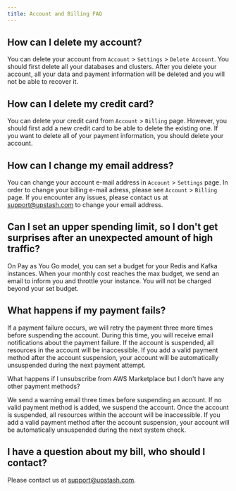 ```yaml
---
title: Account and Billing FAQ
---
```




## How can I delete my account?
You can delete your account from `Account` > `Settings` > `Delete Account`. You should first delete all your databases and clusters. After you delete your account, all your data and payment information will be deleted and you will not be able to recover it.

## How can I delete my credit card?
You can delete your credit card from `Account` > `Billing` page. However, you should first add a new credit card to be able to delete the existing one. If you want to delete all of your payment information, you should delete your account.

## How can I change my email address?
You can change your account e-mail address in `Account` > `Settings` page. In order to change your billing e-mail adress, please see `Account` > `Billing` page. If you encounter any issues, please contact us at [support@upstash.com](mailto:support@upstash.com) to change your email address.

## Can I set an upper spending limit, so I don't get surprises after an unexpected amount of high traffic?
On Pay as You Go model, you can set a budget for your Redis and Kafka instances. When your monthly cost reaches the max budget, we send an email to inform you and throttle your instance. You will not be charged beyond your set budget.

## What happens if my payment fails?

If a payment failure occurs, we will retry the payment three more times before suspending the account. During this time, you will receive email notifications about the payment failure. If the account is suspended, all resources in the account will be inaccessible. If you add a valid payment method after the account suspension, your account will be automatically unsuspended during the next payment attempt.

What happens if I unsubscribe from AWS Marketplace but I don't have any other payment methods?

We send a warning email three times before suspending an account. If no valid payment method is added, we suspend the account. Once the account is suspended, all resources within the account will be inaccessible. If you add a valid payment method after the account suspension, your account will be automatically unsuspended during the next system check.

## I have a question about my bill, who should I contact?
Please contact us at [support@upstash.com](mailto:support@upstash.com).
